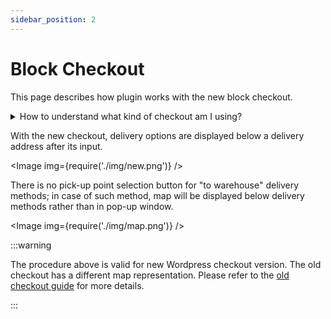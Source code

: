 ```yaml
---
sidebar_position: 2
---
```


# Block Checkout

This page describes how plugin works with the new block checkout.

<details>
    <summary>How to understand what kind of checkout am I using?</summary>

    You can check the checkout type in the admin panel. See our [guide](./checkout-versions) for more
    details.

</details>

With the new checkout, delivery options are displayed below a delivery address after its input.

<Image img={require('./img/new.png')} />

There is no pick-up point selection button for "to warehouse" delivery methods;
in case of such method, map will be displayed below delivery methods rather than in pop-up window.

<Image img={require('./img/map.png')} />

:::warning

The procedure above is valid for new Wordpress checkout version. The old checkout has a different map representation.
Please refer to the [old checkout guide](./old-checkout) for more details.

:::
